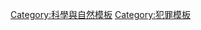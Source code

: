 {{Sidebar
| name = Forensic science
| class = plainlist
| style = width:auto;
| titleclass = navbox-title
| title = [[司法科学]]
| image = [[File:{{{image|Punuk.Alaska.skulls.jpg}}}|150px|alt=|link=File:{{{image|Punuk.Alaska.skulls.jpg}}}]]
| headingclass = navbox-abovebelow

| heading1 = 生理科学
| content1 =
* [[法医学]]
* [[法医口腔学]]
* [[法医人类学]]
* [[法医昆虫学]]
* [[法医考古学]]

| heading2 = 社会科学
| content2 =
* [[法医心理学]]
* [[法医精神病学]]

| heading3 = 其他侧重点
| content3 =
* [[指纹|指纹分析]]
* [[法庭会计]]
* [[弹道学]]
* [[尸体鉴定]]
* [[遗传指纹分析|基因鉴定]]
* [[法庭艺术]]
* [[司法毒物学]]
* [[文件鑑辨]]

| heading4 = 网络技术
| content4 = 
* [[數位鑑識]]
* [[资讯鉴识]]
* [[电脑鉴识]]
* [[行動裝置鑑識]]
* [[網路鑑識]]
* [[鑑識資料分析]]
* [[資料庫鑑識]]

| heading5 = 相关概念
| content5 = 
* [[司法工程学]]
* [[司法语言学]]
* [[司法材料工程学]]
* [[司法聚合工程学]]
* [[火灾调查]]
* [[车辆事故再现]]

| heading6 = 人物
| content6 =
* [[奥古斯特·塔迪欧]]
* [[埃德蒙·罗卡]]
* [[威廉·巴斯]]

| heading 7 = 相关条目
| content 7 =
* [[犯罪现场]]
* [[CSI效应]]
* [[花粉日历]]
* [[痕迹鉴定]]
* [[刹车痕迹]]
}}<noinclude>
{{DEFAULTSORT:Forensic science, Template}}
[[Category:科學與自然模板]]
[[Category:犯罪模板]]
</noinclude>